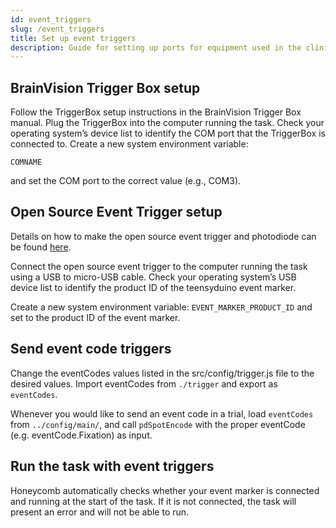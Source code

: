 ---
id: event_triggers
slug: /event_triggers
title: Set up event triggers
description: Guide for setting up ports for equipment used in the clinic
---

## BrainVision Trigger Box setup

Follow the TriggerBox setup instructions in the BrainVision Trigger Box manual. Plug the TriggerBox into the computer running the task. Check your operating system’s device list to identify the COM port that the TriggerBox is connected to. Create a new system environment variable:

```shell
COMNAME
```

and set the COM port to the correct value (e.g., COM3).


## Open Source Event Trigger setup

Details on how to make the open source event trigger and photodiode can be found [here](https://github.com/neuromotion/USB-event-marker).

Connect the open source event trigger to the computer running the task using a USB to micro-USB cable. Check your operating system’s USB device list to identify the product ID of the teensyduino event marker.

Create a new system environment variable: `EVENT_MARKER_PRODUCT_ID` and set to the product ID of the event marker.

## Send event code triggers

Change the eventCodes values listed in the src/config/trigger.js file to the desired values. Import eventCodes from `./trigger` and export as `eventCodes`.

Whenever you would like to send an event code in a trial, load `eventCodes` from `../config/main/`, and call `pdSpotEncode` with the proper eventCode (e.g. eventCode.Fixation) as input.


## Run the task with event triggers

Honeycomb automatically checks whether your event marker is connected and running at the start of the task. If it is not connected, the task will present an error and will not be able to run.
